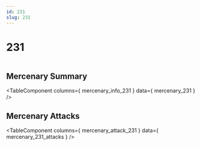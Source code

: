 ```yaml
---
id: 231
slug: 231
---
```



# 231

<div style = {{ display: "flex" }}>
    <Image img={require('@site/static/img/mercenaries/illust/thum_char_view_n_231.jpg')}/>
    
</div>

## Mercenary Summary

<TableComponent
  columns={ mercenary_info_231 }
  data={ mercenary_231 }
/>

## Mercenary Attacks

<TableComponent
  columns={ mercenary_attack_231 }
  data={ mercenary_231_attacks }
/>